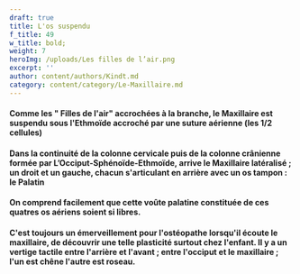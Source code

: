 ```yaml
---
draft: true
title: L'os suspendu
f_title: 49
w_title: bold;
weight: 7
heroImg: /uploads/Les filles de l’air.png
excerpt: ''
author: content/authors/Kindt.md
category: content/category/Le-Maxillaire.md
---
```


#### Comme les " Filles de l'air" accrochées à la branche, le Maxillaire est suspendu sous l'Ethmoïde accroché par une suture aérienne (les 1/2 cellules)

<Space height={16} />

#### Dans la continuité de la colonne&#xA;cervicale puis de la colonne crânienne formée par L’Occiput-Sphénoïde-Ethmoïde, arrive&#xA;le Maxillaire latéralisé ; un droit et un gauche, chacun s'articulant en arrière avec un os tampon : le Palatin

<Space height={20} />

#### On comprend facilement que cette voûte palatine constituée de ces quatres os aériens soient si libres. 

<Space height={20} />

#### C'est toujours un émerveillement pour l'ostéopathe lorsqu'il écoute le maxillaire, de découvrir une telle plasticité surtout chez l'enfant. Il y a un vertige tactile entre l'arrière et l'avant ; entre l'occiput et le maxillaire ; l'un est chêne l'autre est roseau.
